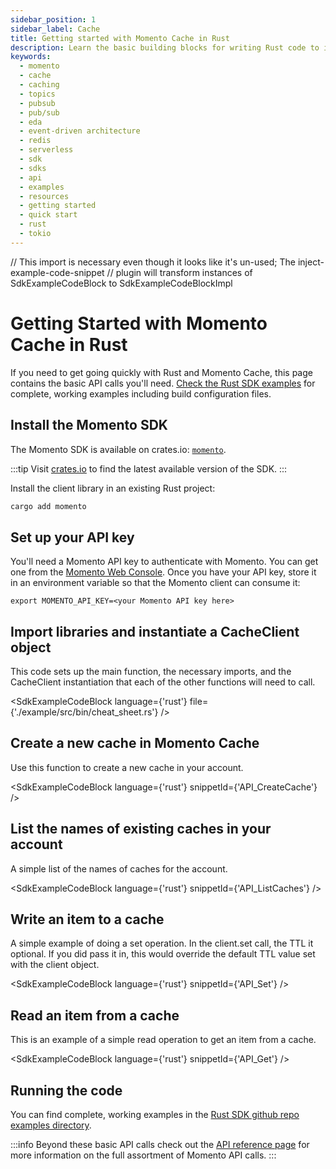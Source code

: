 ```yaml
---
sidebar_position: 1
sidebar_label: Cache
title: Getting started with Momento Cache in Rust
description: Learn the basic building blocks for writing Rust code to interact with Momento Cache.
keywords:
  - momento
  - cache
  - caching
  - topics
  - pubsub
  - pub/sub
  - eda
  - event-driven architecture
  - redis
  - serverless
  - sdk
  - sdks
  - api
  - examples
  - resources
  - getting started
  - quick start
  - rust
  - tokio
---
```


// This import is necessary even though it looks like it's un-used; The inject-example-code-snippet
// plugin will transform instances of SdkExampleCodeBlock to SdkExampleCodeBlockImpl

# Getting Started with Momento Cache in Rust

If you need to get going quickly with Rust and Momento Cache, this page contains the basic API calls you'll need. [Check the Rust SDK examples](https://github.com/momentohq/client-sdk-rust/tree/main/example) for complete, working examples including build configuration files.

## Install the Momento SDK

The Momento SDK is available on crates.io: [`momento`](
https://crates.io/crates/momento).

:::tip
Visit [crates.io](https://crates.io/crates/momento) to find the latest available version of the SDK.
:::

Install the client library in an existing Rust project:

```bash
cargo add momento
```

## Set up your API key

You'll need a Momento API key to authenticate with Momento.  You can get one from the [Momento Web Console](https://console.gomomento.com/caches).
Once you have your API key, store it in an environment variable so that the Momento client can consume it:

```
export MOMENTO_API_KEY=<your Momento API key here>
```

## Import libraries and instantiate a CacheClient object

This code sets up the main function, the necessary imports, and the CacheClient instantiation that each of the other functions will need to call.

<SdkExampleCodeBlock language={'rust'} file={'./example/src/bin/cheat_sheet.rs'} />

## Create a new cache in Momento Cache

Use this function to create a new cache in your account.

<SdkExampleCodeBlock language={'rust'} snippetId={'API_CreateCache'} />

## List the names of existing caches in your account

A simple list of the names of caches for the account.

<SdkExampleCodeBlock language={'rust'} snippetId={'API_ListCaches'} />

## Write an item to a cache

A simple example of doing a set operation. In the client.set call, the TTL it optional. If you did pass it in, this would override the default TTL value set with the client object.

<SdkExampleCodeBlock language={'rust'} snippetId={'API_Set'} />

## Read an item from a cache

This is an example of a simple read operation to get an item from a cache.

<SdkExampleCodeBlock language={'rust'} snippetId={'API_Get'} />

## Running the code

You can find complete, working examples in the [Rust SDK github repo examples directory](https://github.com/momentohq/client-sdk-rust/tree/main/example).

:::info
Beyond these basic API calls check out the [API reference page](/cache/develop/api-reference/index.mdx) for more information on the full assortment of Momento API calls.
:::
